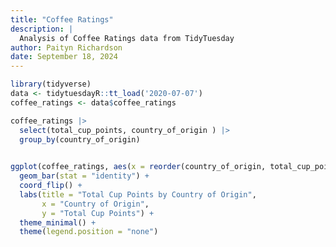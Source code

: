 ```yaml
---
title: "Coffee Ratings"
description: |
  Analysis of Coffee Ratings data from TidyTuesday
author: Paityn Richardson
date: September 18, 2024
---
```


```r
library(tidyverse)
data <- tidytuesdayR::tt_load('2020-07-07')
coffee_ratings <- data$coffee_ratings
```

```r
coffee_ratings |>
  select(total_cup_points, country_of_origin ) |>
  group_by(country_of_origin)
  
```

```r
ggplot(coffee_ratings, aes(x = reorder(country_of_origin, total_cup_points), y = total_cup_points, fill = country_of_origin)) +
  geom_bar(stat = "identity") +
  coord_flip() +  
  labs(title = "Total Cup Points by Country of Origin",
       x = "Country of Origin",
       y = "Total Cup Points") +
  theme_minimal() +
  theme(legend.position = "none")
```
